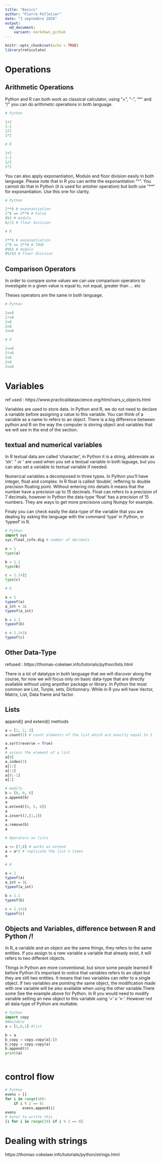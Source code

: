```yaml
---
title: "Basics"
author: "Pierre Pelletier"
date: "3 septembre 2020"
output:
  md_document:
    variant: markdown_github
---
```


```r
knitr::opts_chunk$set(echo = TRUE)
library(reticulate)
```

# Operations

## Arithmetic Operations
Python and R can both work as classical calculator, using "+", "-", "*" and "/" you can do arithmetic operations in both language.
```python
# Python 

1+2
1-2
1/2
1*2

```


```r
# R

1+2
1-2
1/2
1*2
```

You can also apply exponantiation, Modulo and floor division easily in both language. Please note that in R you can writte the exponantiation "^". You cannot do that in Python (it is used for antoher operation) but both use "**" for exponantiation. Use this one for clarity.

```python
# Python 

2**8 # exponantiation
2^8 == 2**8 # False
8%3 # modulo
8//3 # floor division
```


```r
# R

2**8 # exponantiation
2^8 == 2**8 # TRUE
8%%3 # modulo
8%/%3 # floor division

```


##  Comparison Operators

In order to compare some values we can use comparison operators to investigate in a given value is equal to, not equal, greater than ... etc

Theses operators are the same in both language.


```python
# Python 

2==8
2!=8
2<8
2>8
2<=8

```


```r
# R

2==8
2!=8
2<8
2>8
2<=8
```


# Variables

ref used : https://www.practicaldatascience.org/html/vars_v_objects.html

Variables are used to store data. In Python and R, we do not need to declare a variable before assigning a value to this variable. You can think of a variable as a name to refers to an object. There is a big difference between python and R on the way the computer is storing object and variables that we will see in the end of the section.



## textual and numerical variables
In R textual data are called 'character', in Python it is a string, abbreviate as 'str'. " or ' are used when you set a textual variable in both laguage, but you can also set a variable to textual variable if needed.

Numerical variables a decomposed in three types. In Python you'll have integer, float and complex. In R float is called 'double', reffering to double precision floating point. Without entering into details it means that the number have a precision up to 15 decimals. Float can refers to a precision of 7 decimals, however in Python the data-type 'float' has a precision of 15 numbers. They are ways to get more precisions using Numpy for example. 

Finaly you can check easily the data-type of the variable that you are dealing by asking the language with the command 'type' in Python, or 'typeof' in R.

```python
# Python 
import sys 
sys.float_info.dig # number of decimals

a = 1
type(a)

b = 1.1
type(b)

c = 1.1+2j
type(c)

```


```r
# R

a = 1
typeof(a)
a_int = 1L
typeof(a_int)

b = 1.1
typeof(b)

c = 1.1+2i
typeof(c)

```


## Other Data-Type
refused : https://thomas-cokelaer.info/tutorials/python/lists.html

There is a lot of datatype in both language that we will discover along the course, for now we will focus only on basic data-type that are directly available without using anyother package or library. In Python the most common are List, Turple, sets, Dictionnary. While in R you will have Vector, Matrix, List, Data frame and factor.

## Lists 
append() and extend() methods
```python

a = [1, 2, 3]
a.count(2) # count elements of the list which are exactly equal to 2

a.sort(reverse = True)
a
# access the element of a list
a[0]
a.index(3)
a[1:]
a[:1]
a[0:-1]
a[:]

# modify
b = [0, 0, 0]
a.append(b)
a
a.extend([4, 5, 6])
a
a.insert(2,[1,2])
a
a.remove(b)
a

# Operators on lists

a += [7,8] # works as extend
a = a*2 # replicate the list n times
a

```


```r
# R

a = 1
typeof(a)
a_int = 1L
typeof(a_int)

b = 1.1
typeof(b)

c = 1.1+2i
typeof(c)

```




## Objects and Variables, difference between R and Python /!\


In R, a variable and an object are the same things, they refers to the same entities. If you assign to a new variable a variable that already exist, it will refers to two different objects.

Things in Python are more conventional, but since some people learned R before Python it's important to notice that variables refers to an objet but they are still two entities. It means that two variables can refer to a single object. If two variables are pointing the same object, the modification made with one variable will be also available when using the other variable.There some 
See the example above for Python. In R you would need to modify variable setting an new object to this variable using '=' o '<-'.
However not all data-type of Python are muttable.



```python
# Python 
import copy
##mutable
a = [1,6,1] #list

b = a
b_copy = copy.copy(a[:])
b_copy = copy.copy(a)
b.append(8)
print(a)



```

# control flow

```python
# Python 
evens = []
for i in range(10):
    if i % 2 == 0:
        evens.append(i)
evens
# beter to writte this
[i for i in range(10) if i % 2 == 0]
```

# Dealing with strings 

https://thomas-cokelaer.info/tutorials/python/strings.html



